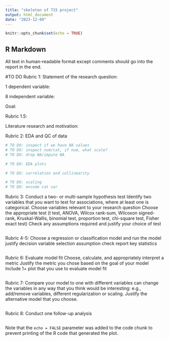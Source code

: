 ```yaml
---
title: "skeleton of 715 project"
output: html_document
date: "2023-12-09"
---
```


```r
knitr::opts_chunk$set(echo = TRUE)
```

## R Markdown

All text in human-readable format except comments should go into the report in the end.

#TO DO
Rubric 1: 
Statement of the research question:

1 dependent variable:

8 independent variable:

Goal:

Rubric 1.5:

Literature research and motivation:

Rubric 2: EDA and QC of data
```r
# TO DO: inspect if we have NA values
# TO DO: inspect num/cat, if num, what scale?
# TO DO: drop NA/impute NA
```


```r
# TO DO: EDA plots
```


```r
# TO DO: correlation and collinearity
```


```r
# TO DO: scaling
# TO DO: encode cat var
```

Rubric 3: 
Conduct a two- or multi-sample hypothesis test
Identify two variables that you want to test for associations, where
at least one is categorical. Choose variables relevant to your
research question
Choose the appropriate test (t test, ANOVA, Wilcox rank-sum,
Wilcoxon signed-rank, Kruskal-Wallis, binomial test, proportion test,
chi-square test, Fisher exact test)
Check any assumptions required and justify your choice of test
```r

```

Rubric 4-5:
Choose a regression or classification model and run the model
justify decision
variable selection
assumption check
report key statistics
```r

```

Rubric 6: 
Evaluate model fit
Choose, calculate, and appropriately interpret a metric
Justify the metric you chose based on the goal of your model
Include 1+ plot that you use to evaluate model fit
```r

```

Rubric 7:
Compare your model to one with different variables
can change the variables in any way that you think would be
interesting: e.g., add/remove variables, different regularization or
scaling. Justify the alternative model that you choose.
```r

```

Rubric 8:
Conduct one follow-up analysis
```r

```


Note that the `echo = FALSE` parameter was added to the code chunk to prevent printing of the R code that generated the plot.
